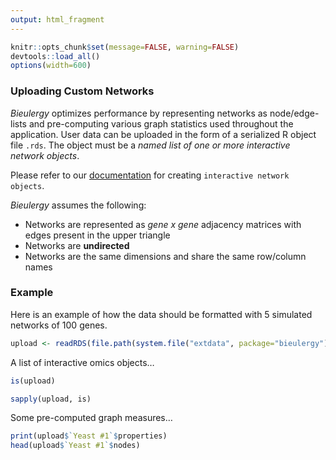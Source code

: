 ```yaml
---
output: html_fragment
---
```


```r
knitr::opts_chunk$set(message=FALSE, warning=FALSE)
devtools::load_all()
options(width=600)
```

### Uploading Custom Networks

*Bieulergy* optimizes performance by representing networks as node/edge-lists and pre-computing various graph statistics used throughout the application. User data can be uploaded in the form of a serialized R object file `.rds`. The object must be a *named list of one or more interactive network objects*. 

Please refer to our [documentation](https://montilab.github.io/bieulergy/articles/docs/data.html) for creating `interactive network objects`.

*Bieulergy* assumes the following:  

- Networks are represented as *gene x gene* adjacency matrices with edges present in the upper triangle
- Networks are **undirected**
- Networks are the same dimensions and share the same row/column names

### Example

Here is an example of how the data should be formatted with 5 simulated networks of 100 genes.

```r
upload <- readRDS(file.path(system.file("extdata", package="bieulergy"), "yeast-networks.rds"))
```

A list of interactive omics objects...
```r
is(upload)
```

```r
sapply(upload, is)
```

Some pre-computed graph measures...
```r
print(upload$`Yeast #1`$properties)
head(upload$`Yeast #1`$nodes)
```
